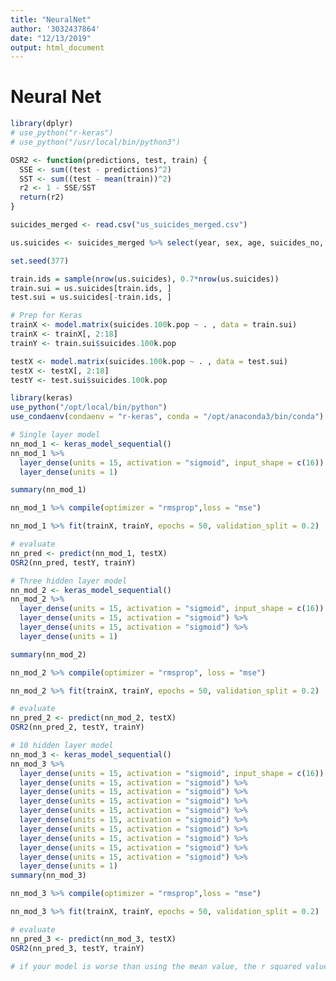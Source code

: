 ```yaml
---
title: "NeuralNet"
author: '3032437864'
date: "12/13/2019"
output: html_document
---
```


# Neural Net

```r
library(dplyr)
# use_python("r-keras")
# use_python("/usr/local/bin/python3")
```

```r
OSR2 <- function(predictions, test, train) {
  SSE <- sum((test - predictions)^2)
  SST <- sum((test - mean(train))^2)
  r2 <- 1 - SSE/SST
  return(r2)
}
```

```r
suicides_merged <- read.csv("us_suicides_merged.csv")
```

```r
us.suicides <- suicides_merged %>% select(year, sex, age, suicides_no, population, suicides.100k.pop, HDI.for.year, gdp_for_year...., gdp_per_capita...., generation)
```

```r
set.seed(377)

train.ids = sample(nrow(us.suicides), 0.7*nrow(us.suicides))
train.sui = us.suicides[train.ids, ]
test.sui = us.suicides[-train.ids, ]
```

```r
# Prep for Keras
trainX <- model.matrix(suicides.100k.pop ~ . , data = train.sui)
trainX <- trainX[, 2:18]
trainY <- train.sui$suicides.100k.pop

testX <- model.matrix(suicides.100k.pop ~ . , data = test.sui)
testX <- testX[, 2:18]
testY <- test.sui$suicides.100k.pop
```

```r
library(keras)
use_python("/opt/local/bin/python")
use_condaenv(condaenv = "r-keras", conda = "/opt/anaconda3/bin/conda")
```

```r
# Single layer model
nn_mod_1 <- keras_model_sequential()
nn_mod_1 %>%
  layer_dense(units = 15, activation = "sigmoid", input_shape = c(16)) %>%
  layer_dense(units = 1)

summary(nn_mod_1)
```

```r
nn_mod_1 %>% compile(optimizer = "rmsprop",loss = "mse")

nn_mod_1 %>% fit(trainX, trainY, epochs = 50, validation_split = 0.2)
```

```r
# evaluate
nn_pred <- predict(nn_mod_1, testX)
OSR2(nn_pred, testY, trainY)
```

```r
# Three hidden layer model
nn_mod_2 <- keras_model_sequential() 
nn_mod_2 %>%
  layer_dense(units = 15, activation = "sigmoid", input_shape = c(16)) %>%
  layer_dense(units = 15, activation = "sigmoid") %>%
  layer_dense(units = 15, activation = "sigmoid") %>%
  layer_dense(units = 1)

summary(nn_mod_2)
```

```r
nn_mod_2 %>% compile(optimizer = "rmsprop", loss = "mse")

nn_mod_2 %>% fit(trainX, trainY, epochs = 50, validation_split = 0.2)
```

```r
# evaluate
nn_pred_2 <- predict(nn_mod_2, testX)
OSR2(nn_pred_2, testY, trainY)
```

```r
# 10 hidden layer model
nn_mod_3 <- keras_model_sequential() 
nn_mod_3 %>%
  layer_dense(units = 15, activation = "sigmoid", input_shape = c(16)) %>%
  layer_dense(units = 15, activation = "sigmoid") %>%
  layer_dense(units = 15, activation = "sigmoid") %>%
  layer_dense(units = 15, activation = "sigmoid") %>%
  layer_dense(units = 15, activation = "sigmoid") %>%
  layer_dense(units = 15, activation = "sigmoid") %>%
  layer_dense(units = 15, activation = "sigmoid") %>%
  layer_dense(units = 15, activation = "sigmoid") %>%
  layer_dense(units = 15, activation = "sigmoid") %>%
  layer_dense(units = 15, activation = "sigmoid") %>%
  layer_dense(units = 1)
summary(nn_mod_3)
```

```r
nn_mod_3 %>% compile(optimizer = "rmsprop",loss = "mse")

nn_mod_3 %>% fit(trainX, trainY, epochs = 50, validation_split = 0.2)
```

```r
# evaluate
nn_pred_3 <- predict(nn_mod_3, testX)
OSR2(nn_pred_3, testY, trainY)

# if your model is worse than using the mean value, the r squared value that you calculate will be negative.
```










